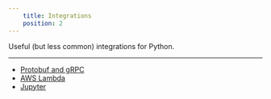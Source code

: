 ```yaml
---
    title: Integrations
    position: 2
---
```


Useful (but less common) integrations for Python.

---

- [Protobuf and gRPC](./protobuf-and-grpc.mdx)
- [AWS Lambda](./aws-lambda.mdx)
- [Jupyter](./jupyter.mdx)

